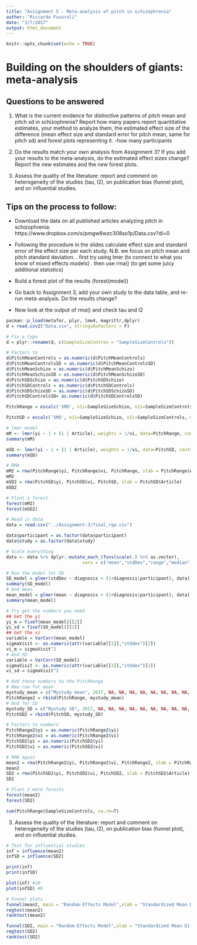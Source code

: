 ---
title: "Assignment 5 - Meta-analysis of pitch in schizophrenia"
author: "Riccardo Fusaroli"
date: "3/7/2017"
output: html_document
---

```{r setup, include=FALSE}
knitr::opts_chunk$set(echo = TRUE)
```

# Building on the shoulders of giants: meta-analysis

## Questions to be answered

1. What is the current evidence for distinctive patterns of pitch mean and pitch sd in schizophrenia? Report how many papers report quantitative estimates, your method to analyze them, the estimated effect size of the difference (mean effect size and standard error for pitch mean, same for pitch sd) and forest plots representing it. 
-how many participants

2. Do the results match your own analysis from Assignment 3? If you add your results to the meta-analysis, do the estimated effect sizes change? Report the new estimates and the new forest plots.

3. Assess the quality of the literature: report and comment on heterogeneity of the studies (tau, I2), on publication bias (funnel plot), and on influential studies.

## Tips on the process to follow:

- Download the data on all published articles analyzing pitch in schizophrenia: https://www.dropbox.com/s/pmgw8wzc308so1p/Data.csv?dl=0
- Following the procedure in the slides calculate effect size and standard error of the effect size per each study. N.B. we focus on pitch mean and pitch standard deviation.
 . first try using lmer (to connect to what you know of mixed effects models)
 . then use rma() (to get some juicy additional statistics)

- Build a forest plot of the results (forest(model))
 
- Go back to Assignment 3, add your own study to the data table, and re-run meta-analysis. Do the results change?

- Now look at the output of rma() and check tau and I2
```{r}
pacman::p_load(metafor, plyr, lme4, magrittr,dplyr)
d = read.csv2("Data.csv", stringsAsFactors = F)

# Fix a typo
d = plyr::rename(d, c(SampleSizeContros = "SampleSizeControls"))

# Factors to 
d$PitchMeanControls = as.numeric(d$PitchMeanControls)
d$PitchMeanControlsSD = as.numeric(d$PitchMeanControlsSD)
d$PitchMeanSchizo = as.numeric(d$PitchMeanSchizo)
d$PitchMeanSchizoSD = as.numeric(d$PitchMeanSchizoSD)
d$PitchSDSchizo = as.numeric(d$PitchSDSchizo)
d$PitchSDControls = as.numeric(d$PitchSDControls)
d$PitchSDSchizoSD = as.numeric(d$PitchSDSchizoSD)
d$PitchSDControlsSD= as.numeric(d$PitchSDControlsSD)

PitchRange = escalc('SMD', n1i=SampleSizeSchizo, n2i=SampleSizeControls, m1i=PitchMeanSchizo, m2i=PitchMeanControls, sd1i=PitchMeanSchizoSD, sd2i=PitchMeanControlsSD, data = d)

PitchSD = escalc('SMD', n1i=SampleSizeSchizo, n2i=SampleSizeControls, m1i=PitchSDSchizo, m2i=PitchSDControls, sd1i=PitchSDSchizoSD, sd2i=PitchSDControlsSD, data = d)

# lmer model
mM <- lmer(yi ~ 1 + (1 | Article), weights = 1/vi, data=PitchRange, control=lmerControl(check.nobs.vs.nlev="ignore", check.nobs.vs.nRE="ignore"))
summary(mM)

mSD <- lmer(yi ~ 1 + (1 | Article), weights = 1/vi, data=PitchSD, control=lmerControl(check.nobs.vs.nlev="ignore", check.nobs.vs.nRE="ignore"))
summary(mSD)

# RMA
mM2 = rma(PitchRange$yi, PitchRange$vi, PitchRange, slab = PitchRange$Article)
mM2
mSD2 = rma(PitchSD$yi, PitchSD$vi, PitchSD, slab = PitchSD$Article)
mSD2

# Plant a forest
forest(mM2)
forest(mSD2)

```

```{r}
# Read in data
data = read.csv("../Assignment-3/final_rqa.csv")

data$participant = as.factor(data$participant)
data$study = as.factor(data$study)

# Scale everything
data <- data %>% dplyr::mutate_each_(funs(scale(.) %>% as.vector), 
                             vars = c("mean","stdDev","range","median","InterquartileRange","MeanAbsoluteDeviation","coefficientOfVariation","delay","radius","embed","rqa_REC","rqa_DET","rqa_maxL","rqa_L","rqa_ENTR","rqa_TT","rqa_LAM"))

# Run the model for SD
SD_model = glmer(stdDev ~ diagnosis + (1+diagnosis|participant), data)
summary(SD_model)
# And mean
mean_model = glmer(mean ~ diagnosis + (1+diagnosis|participant), data)
summary(mean_model)

# Try get the numbers you need
## Get the yi
yi_m = fixef(mean_model)[[2]]
yi_sd = fixef(SD_model)[[2]]
## Get the vi
variable = VarCorr(mean_model)
sigmaVisit <- as.numeric(attr(variable[[1]],"stddev")[2])
vi_m = sigmaVisit^2
# And SD
variable = VarCorr(SD_model)
sigmaVisit <- as.numeric(attr(variable[[1]],"stddev")[2])
vi_sd = sigmaVisit^2

# Add these numbers to the PitchRange
# New row for mean
mystudy_mean = c("Mystudy mean", 2017, NA, NA, NA, NA, NA, NA, NA, NA, NA, NA, yi_m, vi_m)
PitchRange2 = rbind(PitchRange, mystudy_mean)
# And for SD
mystudy_SD = c("Mystudy SD", 2017, NA, NA, NA, NA, NA, NA, NA, NA, NA, NA, yi_sd, vi_sd)
PitchSD2 = rbind(PitchSD, mystudy_SD)

# Factors to numbers
PitchRange2$yi = as.numeric(PitchRange2$yi)
PitchRange2$vi = as.numeric(PitchRange2$vi)
PitchSD2$yi = as.numeric(PitchSD2$yi)
PitchSD2$vi = as.numeric(PitchSD2$vi)

# RMA again
mean2 = rma(PitchRange2$yi, PitchRange2$vi, PitchRange2, slab = PitchRange2$Article)
mean2
SD2 = rma(PitchSD2$yi, PitchSD2$vi, PitchSD2, slab = PitchSD2$Article)
SD2

# Plant 2 more forests
forest(mean2)
forest(SD2)

sum(PitchRange$SampleSizeControls, na.rm=T)

```

3. Assess the quality of the literature: report and comment on heterogeneity of the studies (tau, I2), on publication bias (funnel plot), and on influential studies.
```{r}
# Test for influential studies
inf = influence(mean2)
infSD = influence(SD2)

print(inf)
print(infSD)

plot(inf) #10
plot(infSD) #9

# Funnel plots
funnel(mean2, main = "Random-Effects Model",xlab = "Standardized Mean Difference of Pitch Mean")
regtest(mean2)
ranktest(mean2)

funnel(SD2, main = "Random-Effects Model",xlab = "Standardized Mean Difference of Pitch SD")
regtest(SD2)
ranktest(SD2)

```

